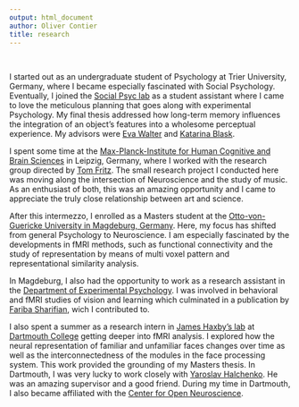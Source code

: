 ```yaml
---
output: html_document
author: Oliver Contier
title: research
---
```


<br/>

<p class="russiannovel">
  I started out as an undergraduate student of Psychology at Trier University, Germany, where I became especially fascinated with Social Psychology. Eventually, I joined the [Social Psyc lab](https://www.uni-trier.de/index.php?id=5803&L=2) as a student assistant where I came to love the meticulous planning that goes along with experimental Psychology. My final thesis addressed how long-term memory influences the integration of an object's features into a wholesome perceptual experience. My advisors were [Eva Walter](https://www.uni-trier.de/index.php?id=21130&L=2) and [Katarina Blask](https://www.uni-trier.de/index.php?id=33444&L=2).
</p>

<p class="russiannovel">
I spent some time at the [Max-Planck-Institute for Human Cognitive and Brain Sciences](http://www.cbs.mpg.de/de) in Leipzig, Germany, where I worked with the research group directed by [Tom Fritz](http://www.cbs.mpg.de/departments/neurology/music-evoked-brain-plasticity). The small research project I conducted here was moving along the intersection of Neuroscience and the study of music. As an enthusiast of both, this was an amazing opportunity and I came to appreciate the truly close relationship between art and science.
</p>

<p class="russiannovel">
After this intermezzo, I enrolled as a Masters student at the [Otto-von-Guericke University in Magdeburg, Germany](http://www.ipsy.ovgu.de/ipsy/en/). Here, my focus has shifted from general Psychology to Neuroscience. I am especially fascinated by the developments in fMRI methods, such as functional connectivity and the study of representation by means of multi voxel pattern and representational similarity analysis.
</p>

<p class="russiannovel">
In Magdeburg, I also had the opportunity to work as a research assistant in the [Department of Experimental Psychology](http://www.ipsy.ovgu.de/en/exppsy.html). I was involved in behavioral and fMRI studies of vision and learning which culminated in a publication by [Fariba Sharifian](https://sites.google.com/site/fsharifian/), wich I contributed to.
</p>

<p class="russiannovel">
I also spent a summer as a research intern in [James Haxby's lab](http://haxbylab.dartmouth.edu/) at [Dartmouth College](http://pbs.dartmouth.edu/) getting deeper into fMRI analysis. I explored how the neural representation of familiar and unfamiliar faces changes over time as well as the interconnectedness of the modules in the face processing system. This work  provided the grounding of my Masters thesis. In Dartmouth, I was very lucky to work closely with [Yaroslav Halchenko](http://haxbylab.dartmouth.edu/ppl/yarik.html). He was an amazing supervisor and a good friend. During my time in Dartmouth, I also became affiliated with the [Center for Open Neuroscience](http://centerforopenneuroscience.org/).
</p>
